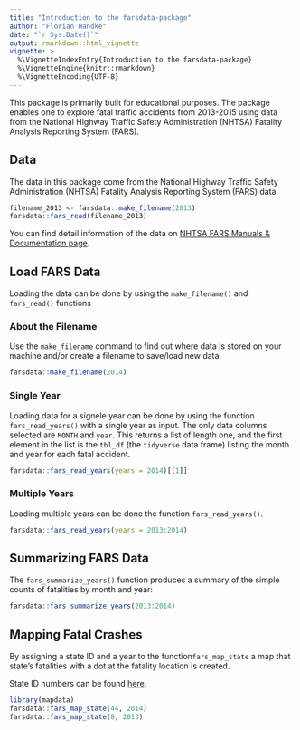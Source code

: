 ```yaml
---
title: "Introduction to the farsdata-package"
author: "Florian Handke"
date: "`r Sys.Date()`"
output: rmarkdown::html_vignette
vignette: >
  %\VignetteIndexEntry{Introduction to the farsdata-package}
  %\VignetteEngine{knitr::rmarkdown}
  %\VignetteEncoding{UTF-8}
---
```


This package is primarily built for educational purposes. The package enables one to explore fatal traffic accidents from 2013-2015 using data from the National Highway Traffic Safety Administration (NHTSA) Fatality Analysis Reporting System (FARS).  

## Data

The data in this package come from the National Highway Traffic Safety Administration (NHTSA) Fatality Analysis Reporting System (FARS) data.

```r
filename_2013 <- farsdata::make_filename(2013)
farsdata::fars_read(filename_2013) 
```

You can find detail information of the data on [NHTSA FARS Manuals & Documentation page](https://crashstats.nhtsa.dot.gov/#/DocumentTypeList/4). 

## Load FARS Data

Loading the data can be done by using the  `make_filename()` and `fars_read()` functions

### About the Filename

Use the `make_filename` command to find out where data is stored on your machine and/or create a filename to save/load new data.

```r
farsdata::make_filename(2014)
```

### Single Year

Loading data for a signele year can be done by using the function `fars_read_years()` with a single year as input. The only data columns selected are `MONTH` and `year`.  This returns a list of length one, and the first element in the list is the `tbl_df` (the `tidyverse` data frame) listing the month and year for each fatal accident.

```r
farsdata::fars_read_years(years = 2014)[[1]]
```

### Multiple Years

Loading multiple years can be done the function `fars_read_years()`.

```r
farsdata::fars_read_years(years = 2013:2014)
```

## Summarizing FARS Data

The `fars_summarize_years()` function produces a summary of the simple counts of fatalities by month and year: 

```r
farsdata::fars_summarize_years(2013:2014)
```


## Mapping Fatal Crashes

By assigning a state ID and a year to the function`fars_map_state` a map that state's fatalities with a dot at the fatality location is created.    

State ID numbers can be found [here](https://crashstats.nhtsa.dot.gov/Api/Public/ViewPublication/812315#27). 

```r
library(mapdata)
farsdata::fars_map_state(44, 2014)
farsdata::fars_map_state(8, 2013)
```
